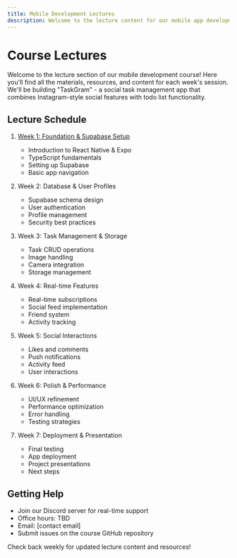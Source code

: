 ```yaml
---
title: Mobile Development Lectures
description: Welcome to the lecture content for our mobile app development course. Here you'll find detailed information for each week's session.
---
```


# Course Lectures

Welcome to the lecture section of our mobile development course! Here you'll find all the materials, resources, and content for each week's session. We'll be building "TaskGram" - a social task management app that combines Instagram-style social features with todo list functionality.

## Lecture Schedule

1. [Week 1: Foundation & Supabase Setup](/content/lectures/lecture-one)

   - Introduction to React Native & Expo
   - TypeScript fundamentals
   - Setting up Supabase
   - Basic app navigation

2. Week 2: Database & User Profiles

   - Supabase schema design
   - User authentication
   - Profile management
   - Security best practices

3. Week 3: Task Management & Storage

   - Task CRUD operations
   - Image handling
   - Camera integration
   - Storage management

4. Week 4: Real-time Features

   - Real-time subscriptions
   - Social feed implementation
   - Friend system
   - Activity tracking

5. Week 5: Social Interactions

   - Likes and comments
   - Push notifications
   - Activity feed
   - User interactions

6. Week 6: Polish & Performance

   - UI/UX refinement
   - Performance optimization
   - Error handling
   - Testing strategies

7. Week 7: Deployment & Presentation
   - Final testing
   - App deployment
   - Project presentations
   - Next steps

## Getting Help

- Join our Discord server for real-time support
- Office hours: TBD
- Email: [contact email]
- Submit issues on the course GitHub repository

Check back weekly for updated lecture content and resources!
